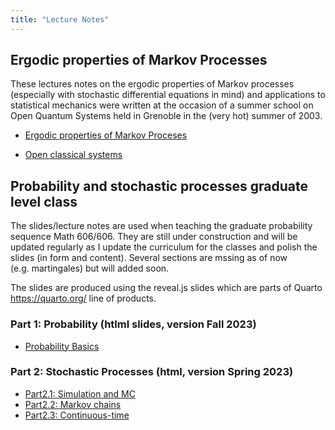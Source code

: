 ```yaml
---
title: "Lecture Notes"
---
```


## Ergodic properties of Markov Processes 

These lectures notes on the ergodic properties of Markov processes (especially with stochastic differential equations in mind) and applications to statistical mechanics  were written at the occasion of  a summer school on Open Quantum Systems held in Grenoble in the (very hot) summer of 2003. 

 + [Ergodic properties of Markov Proceses](pdf/EMP.pdf)

 + [Open classical systems](pdf/OCP.pdf)




## Probability and stochastic processes graduate level class

The slides/lecture notes are used when teaching the graduate probability sequence Math 606/606.  They are still under construction and will be updated regularly as I update the curriculum for the classes and polish the slides (in form and content).  Several sections are mssing as of now (e.g. martingales) but will added soon.

The slides are produced using the reveal.js slides which are parts of Quarto  <https://quarto.org/> line of products.  


### Part 1: Probability   (htlml slides, version Fall 2023)

 + [Probability Basics](html/Probabilitymodels.html)

### Part 2: Stochastic Processes (html, version Spring 2023) 

+ [Part2.1: Simulation and MC](html/StochasticProcesses-Part1-v23.html)
+ [Part2.2: Markov chains](html/StochasticProcesses-Part2-v23.html)
+ [Part2.3: Continuous-time](html/StochasticProcesses-Part3-v23.html)